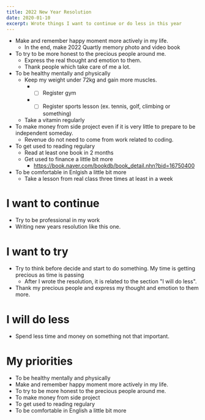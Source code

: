 ```yaml
---
title: 2022 New Year Resolution
date: 2020-01-10
excerpt: Wrote things I want to continue or do less in this year
---
```


- Make and remember happy moment more actively in my life.
  - In the end, make 2022 Quartly memory photo and video book
- To try to be more honest to the precious people around me.
  - Express the real thought and emotion to them.
  - Thank people which take care of me a lot.
- To be healthy mentally and physically
  - Keep my weight under 72kg and gain more muscles.
    - - [ ] Register gym
    - - [ ] Register sports lesson (ex. tennis, golf, climbing or something)
  - Take a vitamin regularly
- To make money from side project even if it is very little to prepare to be independent someday.
  - Revenue do not need to come from work related to coding.
- To get used to reading regulary
  - Read at least one book in 2 months
  - Get used to finance a little bit more
    - https://book.naver.com/bookdb/book_detail.nhn?bid=16750400
- To be comfortable in Enlgish a little bit more
  - Take a lesson from real class three times at least in a week



# I want to continue
- Try to be professional in my work
- Writing new years resolution like this one.


# I want to try
- Try to think before decide and start to do something. My time is getting precious as time is passing
  - After I wrote the resolution, it is related to the section "I will do less".
- Thank my precious people and express my thought and emotion to them more.


# I will do less
- Spend less time and money on something not that important.


# My priorities
- To be healthy mentally and physically
- Make and remember happy moment more actively in my life.
- To try to be more honest to the precious people around me.
- To make money from side project
- To get used to reading regulary
- To be comfortable in English a little bit more